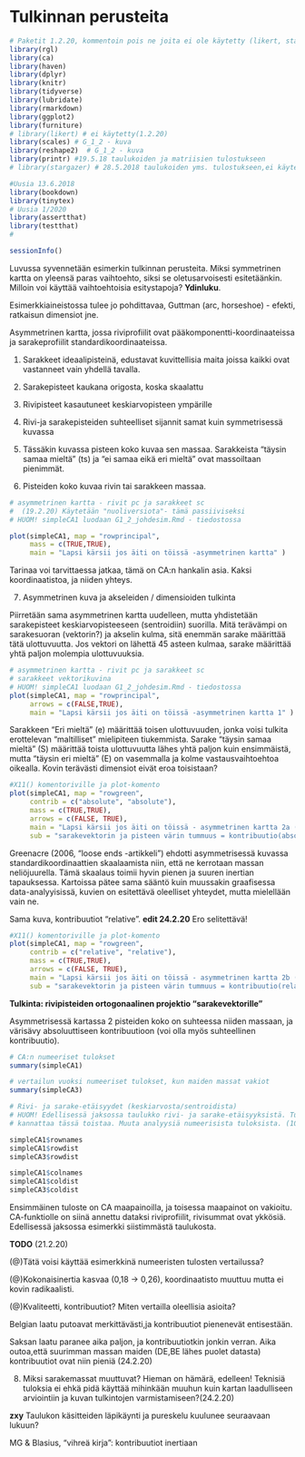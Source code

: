 
# Tulkinnan perusteita

```r
# Paketit 1.2.20, kommentoin pois ne joita ei ole käytetty (likert, stargazer)
library(rgl)
library(ca)
library(haven)
library(dplyr)
library(knitr)
library(tidyverse)
library(lubridate)
library(rmarkdown)
library(ggplot2)
library(furniture)
# library(likert) # ei käytetty(1.2.20)
library(scales) # G_1_2 - kuva
library(reshape2)  # G_1_2 - kuva
library(printr) #19.5.18 taulukoiden ja matriisien tulostukseen
# library(stargazer) # 28.5.2018 taulukoiden yms. tulostukseen,ei käytetty(1.2.20)

#Uusia 13.6.2018
library(bookdown)
library(tinytex)
# Uusia 1/2020
library(assertthat)
library(testthat)
#

sessionInfo()

```
Luvussa syvennetään esimerkin tulkinnan perusteita. Miksi symmetrinen kartta on yleensä paras vaihtoehto, siksi se oletusarvoisesti esitetäänkin. Milloin voi käyttää vaihtoehtoisia esitystapoja? **Ydinluku**.

Esimerkkiaineistossa tulee jo pohdittavaa, Guttman (arc, horseshoe) - efekti, ratkaisun dimensiot jne.

Asymmetrinen kartta, jossa riviprofiilit ovat pääkomponentti-koordinaateissa ja sarakeprofiilit standardikoordinaateissa.

(@) Sarakkeet ideaalipisteinä, edustavat kuvittellisia maita joissa kaikki ovat vastanneet vain yhdellä tavalla.

(@) Sarakepisteet kaukana origosta, koska skaalattu

(@) Rivipisteet kasautuneet keskiarvopisteen ympärille

(@) Rivi-ja sarakepisteiden suhteelliset sijannit samat kuin symmetrisessä kuvassa

(@) Tässäkin kuvassa pisteen koko kuvaa sen massaa. Sarakkeista "täysin samaa mieltä" (ts) ja "ei samaa eikä eri mieltä" ovat massoiltaan pienimmät.
(@) Pisteiden koko kuvaa rivin tai sarakkeen massaa.

```r

# asymmetrinen kartta - rivit pc ja sarakkeet sc
#  (19.2.20) Käytetään "nuoliversiota"- tämä passiiviseksi
# HUOM! simpleCA1 luodaan G1_2_johdesim.Rmd - tiedostossa

plot(simpleCA1, map = "rowprincipal", 
     mass = c(TRUE,TRUE),
     main = "Lapsi kärsii jos äiti on töissä -asymmetrinen kartta" )

```

Tarinaa voi tarvittaessa jatkaa, tämä on CA:n hankalin asia. Kaksi koordinaatistoa, ja niiden yhteys.

(@) Asymmetrinen kuva ja akseleiden / dimensioiden tulkinta

Piirretään sama asymmetrinen kartta uudelleen, mutta yhdistetään sarakepisteet keskiarvopisteeseen (sentroidiin) suorilla. Mitä terävämpi on sarakesuoran (vektorin?) ja akselin kulma, sitä enemmän sarake määrittää tätä ulottuvuutta. Jos vektori on lähettä 45 asteen kulmaa, sarake määrittää yhtä paljon molempia ulottuvuuksia.
     
```r

# asymmetrinen kartta - rivit pc ja sarakkeet sc
# sarakkeet vektorikuvina
# HUOM! simpleCA1 luodaan G1_2_johdesim.Rmd - tiedostossa
plot(simpleCA1, map = "rowprincipal", 
     arrows = c(FALSE,TRUE),
     main = "Lapsi kärsii jos äiti on töissä -asymmetrinen kartta 1" )

```

Sarakkeen "Eri mieltä" (e) määrittää toisen ulottuvuuden, jonka voisi tulkita 
erottelevan "maltilliset" mielipiteen tiukemmista. Sarake "täysin samaa mieltä" 
(S) määrittää toista ulottuvuutta lähes yhtä paljon kuin ensimmäistä, mutta "täysin 
eri mieltä" (E) on vasemmalla ja kolme vastausvaihtoehtoa oikealla. Kovin terävästi
dimensiot eivät eroa toisistaan?


```r
#X11() komentoriville ja plot-komento
plot(simpleCA1, map = "rowgreen",
     contrib = c("absolute", "absolute"),
     mass = c(TRUE,TRUE),
     arrows = c(FALSE, TRUE),
     main = "Lapsi kärsii jos äiti on töissä - asymmetrinen kartta 2a (rowgreen)",
     sub = "sarakevektorin ja pisteen värin tummuus = kontribuutio(absolute)")

```



Greenacre (2006, "loose ends -artikkeli") ehdotti asymmetrisessä kuvassa standardikoordinaattien skaalaamista niin, että ne kerrotaan massan neliöjuurella. Tämä skaalaus toimii hyvin pienen ja suuren inertian tapauksessa. Kartoissa pätee sama sääntö kuin muussakin graafisessa data-analyyisissä, kuvien on esitettävä oleelliset yhteydet, mutta mielellään vain ne.

Sama kuva, kontribuutiot "relative". **edit 24.2.20** Ero selitettävä!
```r
#X11() komentoriville ja plot-komento
plot(simpleCA1, map = "rowgreen",
     contrib = c("relative", "relative"),
     mass = c(TRUE,TRUE),
     arrows = c(FALSE, TRUE),
     main = "Lapsi kärsii jos äiti on töissä - asymmetrinen kartta 2b (rowgreen)",
     sub = "sarakevektorin ja pisteen värin tummuus = kontribuutio(relative)")

```

**Tulkinta: rivipisteiden ortogonaalinen projektio "sarakevektorille"**

Asymmetrisessä kartassa 2 pisteiden koko on suhteessa niiden massaan, ja värisävy absoluuttiseen kontribuutioon (voi olla myös suhteellinen kontribuutio).


```r
# CA:n numeeriset tulokset
summary(simpleCA1)

# vertailun vuoksi numeeriset tulokset, kun maiden massat vakiot
summary(simpleCA3)

# Rivi- ja sarake-etäisyydet (keskiarvosta/sentroidista)
# HUOM! Edellisessä jaksossa taulukko rivi- ja sarake-etäisyyksistä. Tuskin
# kannattaa tässä toistaa. Muuta analyysiä numeerisista tuloksista. (10.4.20)

simpleCA1$rownames
simpleCA1$rowdist
simpleCA3$rowdist

simpleCA1$colnames
simpleCA1$coldist
simpleCA3$coldist
```
Ensimmäinen tuloste on CA maapainoilla, ja toisessa maapainot on vakioitu. 
CA-funktiolle on siinä annettu dataksi riviprofiilit, rivisummat ovat
ykkösiä. Edellisessä jaksossa esimerkki siistimmästä taulukosta.

**TODO** (21.2.20)

(@)Tätä voisi käyttää esimerkkinä numeeristen tulosten vertailussa?

(@)Kokonaisinertia kasvaa (0,18 -> 0,26), koordinaatisto muuttuu
mutta ei kovin radikaalisti.

(@)Kvaliteetti, kontribuutiot? Miten vertailla oleellisia asioita?

Belgian laatu putoavat merkittävästi,ja kontribuutiot pienenevät entisestään.

Saksan laatu paranee aika paljon, ja kontribuutiotkin jonkin verran.
Aika outoa,että suurimman massan maiden (DE,BE lähes puolet datasta)
kontribuutiot ovat niin pieniä (24.2.20)

(@) Miksi sarakemassat muuttuvat? Hieman on hämärä, edelleen! Teknisiä tuloksia
ei ehkä pidä käyttää mihinkään muuhun kuin kartan laadulliseen arviointiin ja
kuvan tulkintojen varmistamiseen?(24.2.20)

**zxy** Taulukon käsitteiden läpikäynti ja pureskelu kuulunee seuraavaan lukuun?

MG & Blasius, "vihreä kirja": kontribuutiot inertiaan